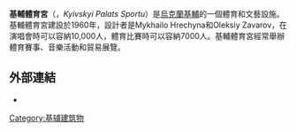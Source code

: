 {{Infobox stadium
| stadium_name      = Palace of Sports Kiev
| native_name       = Київський Палац Спорту
| native_name_lang  = uk
| nickname          = 
| image             =
| caption           = 
| location          = [[烏克蘭|烏克蘭]][[基輔|基輔]]
| coordinates       = {{coord|50|26|14|N|30|31|20|E|type:landmark_region:UA|display=it}}
| broke_ground      = 
| opened            = 1960
| renovated         = 1982, 2011
| expanded          = 
| closed            = 
| demolished        = 
| owner             = Kyivskyi Palats Sportu CJSC
| operator          = 
| surface           = 
| construction_cost = 
| architect         = M.Hrechyna, O. Zavarov
| former_names      = 
| tenants           = 
| seating_capacity  = Concerts: 10,000<br> Sport: 7,000
| dimensions        = 
}}
'''基輔體育宮'''（{{lang-uk|Київський Палац Спорту}}，''Kyivskyi Palats Sportu''）是[[烏克蘭|烏克蘭]][[基輔|基輔]]的一個體育和文藝設施。基輔體育宮建設於1960年，設計者是Mykhailo Hrechyna和Oleksiy Zavarov，在演唱會時可以容納10,000人，體育比賽時可以容納7000人。基輔體育宮經常舉辦體育賽事、音樂活動和貿易展覽。

==外部連結==
* {{官方網站|http://spalace.com.ua/}}{{uk icon}}

[[Category:基辅建筑物|Category:基辅建筑物]]
